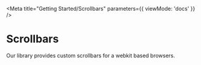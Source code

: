 

<Meta
  title="Getting Started/Scrollbars"
  parameters={{
    viewMode: 'docs'
  }}
/>

# Scrollbars

Our library provides custom scrollbars for a webkit based browsers.

<Story name="Scrollbars">
  <ScrollbarsDemo />
</Story>
